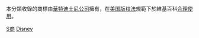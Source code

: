 本分類收錄的商標由[[華特迪士尼公司|華特迪士尼公司]]擁有，在[[美国版权法|美国版权法]]規範下於維基百科[[合理使用|合理使用]]。

[[Category:迪士尼|S商]]
[[Category:商标|Disney]]